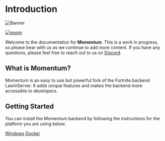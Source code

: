 # Introduction

![Banner](https://nexusassets.zetax.workers.dev/665e7b6eedc70530e191702dd79be04cb5b9ffccbd88b5583ca30e1d7735da1e.png)

[![pnpm](https://img.shields.io/badge/maintained%20with-pnpm-cc00ff.svg?style=for-the-badge&logo=pnpm)](https://pnpm.io/)

Welcome to the documentation for **Momentum**. This is a work in progress, so please bear with us as we continue to add more content. If you have any questions, please feel free to reach out to us on [Discord](https://discord.gg/HuYyFYfwNp).

## What is Momentum?

Momentum is an easy to use but powerful fork of the Fortnite backend LawinServer. It adds unique features and makes the backend more accessible to developers.

## Getting Started

You can install the Momentum backend by following the instructions for the platform you are using below.

[Windows](installation/windows.md)
[Docker](installation/docker.md)